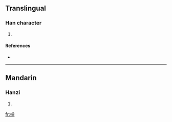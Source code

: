 {{also|樿}}
==Translingual==

===Han character===
{{Han char|rn=75|rad=木|as=08|sn=12|four=|canj=木金田十 (DCWJ)}}

# {{defn|Han|sort=木08}}

====References====
* {{Han ref|kx=0537.131|hdz=21238.031|uh=692B|ud=26923}}

----

==Mandarin==

===Hanzi===
{{cmn-hanzi|pin=[[zhǎn]] ([[zhan3]])|wg=chan<sup>3</sup>}}

# {{defn|Mandarin}}

[[fr:椫]]